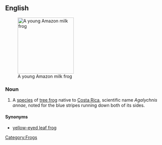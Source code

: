 ==English==
{{wikipedia}}
[[Image:Phrynohyas resinifictrix.jpg|180px|thumb|right|A young Amazon milk frog]]
===Noun===
{{en-noun|sg=[[blue]]-[[sided]] [[leaf]] [[frog]]}}

# A [[species]] of [[tree frog]] native to [[Costa Rica]], scientific name ''Agalychnis annae'', noted for the blue stripes running down both of its sides.

====Synonyms====
*[[yellow-eyed leaf frog]]

[[Category:Frogs]]